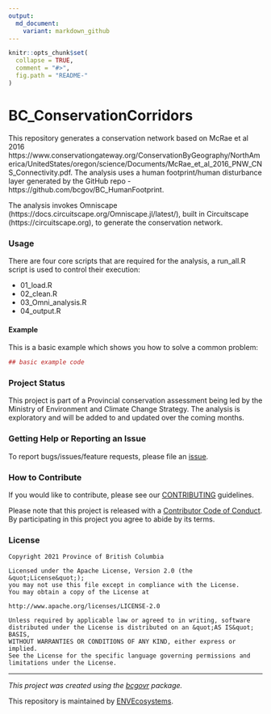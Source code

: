 ```yaml
---
output:
  md_document:
    variant: markdown_github
---
```


```r
knitr::opts_chunk$set(
  collapse = TRUE,
  comment = "#>",
  fig.path = "README-"
)
```

<!-- Add a project state badge
See https://github.com/BCDevExchange/Our-Project-Docs/blob/master/discussion/projectstates.md
If you have bcgovr installed and you use RStudio, click the 'Insert BCDevex Badge' Addin. -->

# BC_ConservationCorridors

This repository generates a conservation network based on McRae et al 2016 https://www.conservationgateway.org/ConservationByGeography/NorthAmerica/UnitedStates/oregon/science/Documents/McRae_et_al_2016_PNW_CNS_Connectivity.pdf. The analysis uses a human footprint/human disturbance layer generated by the GitHub repo - https://github.com/bcgov/BC_HumanFootprint. 

The analysis invokes Omniscape (https://docs.circuitscape.org/Omniscape.jl/latest/), built in Circuitscape (https://circuitscape.org), to generate the conservation network.

### Usage

There are four core scripts that are required for the analysis, a run_all.R script is used to control their execution:

- 01_load.R
- 02_clean.R
- 03_Omni_analysis.R
- 04_output.R

#### Example

This is a basic example which shows you how to solve a common problem:

```r
## basic example code
```

### Project Status

This project is part of a Provincial conservation assessment being led by the Ministry of Environment and Climate Change Strategy. The analysis is exploratory and will be added to and updated over the coming months. 

### Getting Help or Reporting an Issue

To report bugs/issues/feature requests, please file an [issue](https://github.com/bcgov/BC_ConservationCorridors/issues/).

### How to Contribute

If you would like to contribute, please see our [CONTRIBUTING](CONTRIBUTING.md) guidelines.

Please note that this project is released with a [Contributor Code of Conduct](CODE_OF_CONDUCT.md). By participating in this project you agree to abide by its terms.

### License

```
Copyright 2021 Province of British Columbia

Licensed under the Apache License, Version 2.0 (the &quot;License&quot;);
you may not use this file except in compliance with the License.
You may obtain a copy of the License at

http://www.apache.org/licenses/LICENSE-2.0

Unless required by applicable law or agreed to in writing, software distributed under the License is distributed on an &quot;AS IS&quot; BASIS,
WITHOUT WARRANTIES OR CONDITIONS OF ANY KIND, either express or implied.
See the License for the specific language governing permissions and limitations under the License.
```

---
*This project was created using the [bcgovr](https://github.com/bcgov/bcgovr) package.* 

This repository is maintained by [ENVEcosystems](https://github.com/orgs/bcgov/teams/envecosystems/members). 

